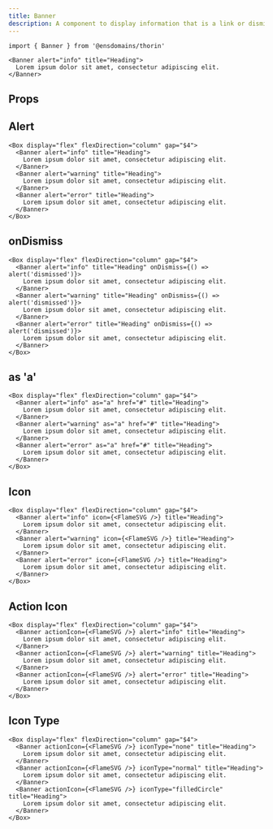 ```yaml
---
title: Banner
description: A component to display information that is a link or dismissable
---
```


```tsx
import { Banner } from '@ensdomains/thorin'
```

```tsx live=true expand=true
<Banner alert="info" title="Heading">
  Lorem ipsum dolor sit amet, consectetur adipiscing elit.
</Banner>
```

## Props

<PropsTable sourceLink={sourceLink} types={types} />

## Alert

```tsx live=true
<Box display="flex" flexDirection="column" gap="$4">
  <Banner alert="info" title="Heading">
    Lorem ipsum dolor sit amet, consectetur adipiscing elit.
  </Banner>
  <Banner alert="warning" title="Heading">
    Lorem ipsum dolor sit amet, consectetur adipiscing elit.
  </Banner>
  <Banner alert="error" title="Heading">
    Lorem ipsum dolor sit amet, consectetur adipiscing elit.
  </Banner>
</Box>
```

## onDismiss

```tsx live=true
<Box display="flex" flexDirection="column" gap="$4">
  <Banner alert="info" title="Heading" onDismiss={() => alert('dismissed')}>
    Lorem ipsum dolor sit amet, consectetur adipiscing elit.
  </Banner>
  <Banner alert="warning" title="Heading" onDismiss={() => alert('dismissed')}>
    Lorem ipsum dolor sit amet, consectetur adipiscing elit.
  </Banner>
  <Banner alert="error" title="Heading" onDismiss={() => alert('dismissed')}>
    Lorem ipsum dolor sit amet, consectetur adipiscing elit.
  </Banner>
</Box>
```

## as 'a'

```tsx live=true
<Box display="flex" flexDirection="column" gap="$4">
  <Banner alert="info" as="a" href="#" title="Heading">
    Lorem ipsum dolor sit amet, consectetur adipiscing elit.
  </Banner>
  <Banner alert="warning" as="a" href="#" title="Heading">
    Lorem ipsum dolor sit amet, consectetur adipiscing elit.
  </Banner>
  <Banner alert="error" as="a" href="#" title="Heading">
    Lorem ipsum dolor sit amet, consectetur adipiscing elit.
  </Banner>
</Box>
```

## Icon

```tsx live=true
<Box display="flex" flexDirection="column" gap="$4">
  <Banner alert="info" icon={<FlameSVG />} title="Heading">
    Lorem ipsum dolor sit amet, consectetur adipiscing elit.
  </Banner>
  <Banner alert="warning" icon={<FlameSVG />} title="Heading">
    Lorem ipsum dolor sit amet, consectetur adipiscing elit.
  </Banner>
  <Banner alert="error" icon={<FlameSVG />} title="Heading">
    Lorem ipsum dolor sit amet, consectetur adipiscing elit.
  </Banner>
</Box>
```

## Action Icon

```tsx live=true
<Box display="flex" flexDirection="column" gap="$4">
  <Banner actionIcon={<FlameSVG />} alert="info" title="Heading">
    Lorem ipsum dolor sit amet, consectetur adipiscing elit.
  </Banner>
  <Banner actionIcon={<FlameSVG />} alert="warning" title="Heading">
    Lorem ipsum dolor sit amet, consectetur adipiscing elit.
  </Banner>
  <Banner actionIcon={<FlameSVG />} alert="error" title="Heading">
    Lorem ipsum dolor sit amet, consectetur adipiscing elit.
  </Banner>
</Box>
```

## Icon Type

```tsx live=true
<Box display="flex" flexDirection="column" gap="$4">
  <Banner actionIcon={<FlameSVG />} iconType="none" title="Heading">
    Lorem ipsum dolor sit amet, consectetur adipiscing elit.
  </Banner>
  <Banner actionIcon={<FlameSVG />} iconType="normal" title="Heading">
    Lorem ipsum dolor sit amet, consectetur adipiscing elit.
  </Banner>
  <Banner actionIcon={<FlameSVG />} iconType="filledCircle" title="Heading">
    Lorem ipsum dolor sit amet, consectetur adipiscing elit.
  </Banner>
</Box>
```
